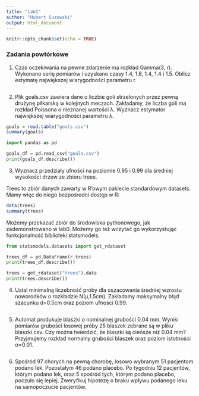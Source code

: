 ```yaml
---
title: "lab1"
author: "Hubert Guzowski"
output: html_document
---
```


```r
knitr::opts_chunk$set(echo = TRUE)
```

### Zadania powtórkowe

1.  Czas oczekiwania na pewne zdarzenie ma rozkład Gamma(3, r). Wykonano serię pomiarów i uzyskano czasy 1.4, 1.8, 1.4, 1.4 i 1.5. Oblicz estymatę największej wiarygodności parametru r.

```         
```

2.  Plik goals.csv zawiera dane o liczbie goli strzelonych przez pewną drużynę piłkarską w kolejnych meczach. Zakładamy, że liczba goli ma rozkład Poissona o nieznanej wartości λ. Wyznacz estymator największej wiarygodności parametru λ.

```r
goals = read.table("goals.csv")
summary(goals)
```

```python
import pandas as pd

goals_df = pd.read_csv("goals.csv")
print(goals_df.describe())
```

3.  Wyznacz przedziały ufności na poziomie 0.95 i 0.99 dla średniej wysokości drzew ze zbioru trees.

Trees to zbiór danych zawarty w R'owym pakiecie standardowym datasets.
Mamy więc do niego bezpośredni dostęp w R:

```r
data(trees)
summary(trees)
```

Możemy przekazać zbiór do środowiska pythonowego, jak zademonstrowano w lab0.
Możemy go też wczytać go wykorzystując funkcjonalność biblioteki statsmodels.

```python
from statsmodels.datasets import get_rdataset

trees_df = pd.DataFrame(r.trees)
print(trees_df.describe())

trees = get_rdataset("trees").data
print(trees.describe())
```

4.  Ustal minimalną liczebność próby dla oszacowania średniej wzrostu noworodków o rozkładzie N(μ,1.5cm). Zakładamy maksymalny błąd szacunku d=0.5cm oraz poziom ufności 0.99.

```         
```

5.  Automat produkuje blaszki o nominalnej grubości 0.04 mm. Wyniki pomiarów grubości losowej próby 25 blaszek zebrane są w pliku blaszki.csv. Czy można twierdzić, że blaszki są cieńsze niż 0.04 mm? Przyjmujemy rozkład normalny grubości blaszek oraz poziom istotności α=0.01.

```         
```

6.  Spośród 97 chorych na pewną chorobę, losowo wybranym 51 pacjentom podano lek. Pozostałym 46 podano placebo. Po tygodniu 12 pacjentów, którym podano lek, oraz 5 spośród tych, którym podano placebo, poczuło się lepiej. Zweryfikuj hipotezę o braku wpływu podanego leku na samopoczucie pacjentów.

```         
```
